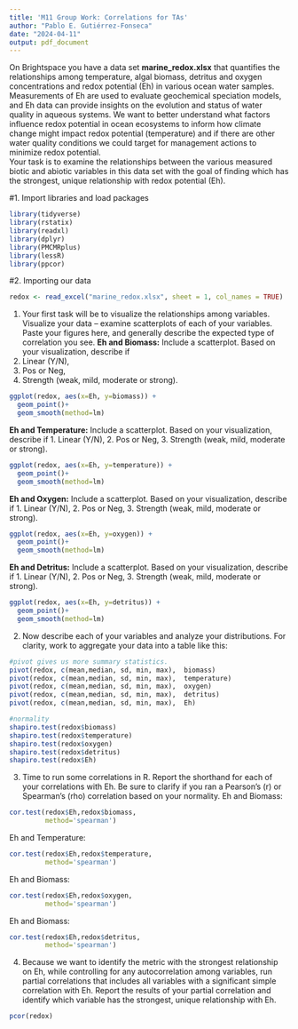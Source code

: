 ```yaml
---
title: 'M11 Group Work: Correlations for TAs'
author: "Pablo E. Gutiérrez-Fonseca"
date: "2024-04-11"
output: pdf_document
---
```



On Brightspace you have a data set **marine_redox.xlsx** that quantifies the relationships among temperature, algal biomass, detritus and oxygen concentrations and redox potential (Eh) in various ocean water samples.  Measurements of Eh are used to evaluate geochemical speciation models, and Eh data can provide insights on the evolution and status of water quality in aqueous systems.  We want to better understand what factors influence redox potential in ocean ecosystems to inform how climate change might impact redox potential (temperature) and if there are other water quality conditions we could target for management actions to minimize redox potential.  
Your task is to examine the relationships between the various measured biotic and abiotic variables in this data set with the goal of finding which has the strongest, unique relationship with redox potential (Eh).

#1. Import libraries and load packages
```r
library(tidyverse)
library(rstatix)
library(readxl)
library(dplyr)
library(PMCMRplus)
library(lessR)
library(ppcor)
```

#2. Importing our data
```r
redox <- read_excel("marine_redox.xlsx", sheet = 1, col_names = TRUE)
```

1.	Your first task will be to visualize the relationships among variables. 
Visualize your data – examine scatterplots of each of your variables.  Paste your figures here, and generally describe the expected type of correlation you see.
**Eh and Biomass:** Include a scatterplot.  Based on your visualization, describe if 
1. Linear (Y/N), 
2. Pos or Neg, 
3. Strength (weak, mild, moderate or strong).


```r
ggplot(redox, aes(x=Eh, y=biomass)) + 
  geom_point()+
  geom_smooth(method=lm)
```

**Eh and Temperature:** Include a scatterplot.  Based on your visualization, describe if 
1. Linear (Y/N), 
2. Pos or Neg, 
3. Strength (weak, mild, moderate or strong).
```r
ggplot(redox, aes(x=Eh, y=temperature)) + 
  geom_point()+
  geom_smooth(method=lm)
```

**Eh and Oxygen:** Include a scatterplot.  Based on your visualization, describe if 
1. Linear (Y/N), 
2. Pos or Neg, 
3. Strength (weak, mild, moderate or strong).
```r
ggplot(redox, aes(x=Eh, y=oxygen)) + 
  geom_point()+
  geom_smooth(method=lm)
```

**Eh and Detritus:** Include a scatterplot.  Based on your visualization, describe if 
1. Linear (Y/N), 
2. Pos or Neg, 
3. Strength (weak, mild, moderate or strong).
```r
ggplot(redox, aes(x=Eh, y=detritus)) + 
  geom_point()+
  geom_smooth(method=lm)
```

2.	Now describe each of your variables and analyze your distributions.  For clarity, work to aggregate your data into a table like this:
```r
#pivot gives us more summary statistics. 
pivot(redox, c(mean,median, sd, min, max),  biomass)
pivot(redox, c(mean,median, sd, min, max),  temperature)
pivot(redox, c(mean,median, sd, min, max),  oxygen)
pivot(redox, c(mean,median, sd, min, max),  detritus)
pivot(redox, c(mean,median, sd, min, max),  Eh)
```


```r
#normality
shapiro.test(redox$biomass)
shapiro.test(redox$temperature)
shapiro.test(redox$oxygen)
shapiro.test(redox$detritus)
shapiro.test(redox$Eh)
```


3.	Time to run some correlations in R.   Report the shorthand for each of your correlations with Eh. Be sure to clarify if you ran a Pearson’s (r) or Spearman’s (rho) correlation based on your normality.
Eh and Biomass:
```r
cor.test(redox$Eh,redox$biomass,
         method='spearman')
```

Eh and Temperature:
```r
cor.test(redox$Eh,redox$temperature,
         method='spearman')
```

Eh and Biomass:
```r
cor.test(redox$Eh,redox$oxygen,
         method='spearman')
```

Eh and Biomass:
```r
cor.test(redox$Eh,redox$detritus,
         method='spearman')
```


4.	Because we want to identify the metric with the strongest relationship on Eh, while controlling for any autocorrelation among variables, run partial correlations that includes all variables with a significant simple correlation with Eh.  Report the results of your partial correlation and identify which variable has the strongest, unique relationship with Eh.
```r
pcor(redox)
```

